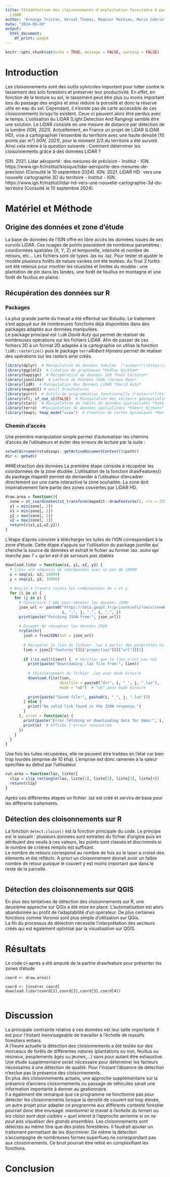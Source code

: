 ---
title: Télédétection des cloisonnements d'exploitation forestière à partir de données
  LiDAR
author: "Armange Tristan, Gerval Thomas, Magnier Mathieu, Marie Gabriel"
date: "2024-09-09"
output:
  html_document:
    df_print: paged
---
  
```{r setup, include = FALSE}
knitr::opts_chunk$set(echo = TRUE, message = FALSE, warning = FALSE)
```

# Introduction

Les cloisonnements sont des outils sylvicoles important pour lutter contre le tassement des sols forestiers et préserver leur productivité. En effet, en fonction de la texture su sol, le tassement peut être plus ou moins important lors du passage des engins et ainsi réduire la porosité et donc la réserve utile en eau du sol. Cependant, il n’existe pas de carte accessible de ces cloisonnements lorsqu’ils existent. Ceux-ci peuvent alors être perdus avec le temps. L’utilisation du LiDAR (Light Detection And Ranging) semble être une solution. Le LiDAR consiste en une mesure de distance par détection de la lumière *(IGN, 2021)*. Actuellement, en France un projet de LiDAR (LiDAR HD), vise à cartographier l’ensemble du territoire avec une haute densité (10 points par m²) *(IGN, 2021)*, pour le moment 2/3 du territoire a été survolé. Ainsi cela mène à la question suivante : Comment déterminer les cloisonnements grâce à des données LiDAR ?

IGN. 2021. Lidar aéroporté : des mesures de précision - Institut - IGN. https://www.ign.fr/institut/kiosque/lidar-aeroporte-des-mesures-de-precision (Consulté le 10 septembre 2024). 
IGN. 2021. LiDAR HD : vers une nouvelle cartographie 3D du territoire - Institut - IGN. https://www.ign.fr/institut/lidar-hd-vers-une-nouvelle-cartographie-3d-du-territoire (Consulté le 10 septembre 2024). 



# Matériel et Méthode
## Origine des données et zone d'étude
La base de données de l'IGN offre en libre accès les données issues de ses survols LiDAR. Ces nuages de points possèdent de nombreux paramètres : coordonnées spatiales (X, Y, Z) et temporelle, intensité et nombre de retours, etc... Les fichiers sont de types .las ou .laz. Pour tester et ajuster le modèle plusieurs forêts de nature variées ont été testées. Au final 3 forêts ont été retenus pour montrer les réussites et limites du modèle : une plantation de pin dans les landes, une forêt de feuillus en montagne et une forêt de feuillus en plaine.

## Récupération des données sur R
### Packages
La plus grande partie du travail a été effectué sur Rstudio. Le traitement s'est appuyé sur de nombreuses fonctions déjà disponibles dans des packages adaptés aux données manipulées.\
Le package principal est `lidR` *David Auty* qui permet de réaliser de nombreuses opérations sur les fichiers LiDAR. Afin de passer de ces fichiers 3D à un format 2D adaptée à la cartographie on utilise la fonction `lidR::rasterize()` puis le package `terra`*Robert Hijmans* permet de réaliser des opérations sur les rasters ainsi créés.

```{r, include = FALSE}
library(dplyr)  # Manipulation de données tabulée  [*auteurs*](https://dplyr.tidyverse.org/authors.html#citation)
library(ggplot2)  # Création de graphiques *Hadley Wickham*
library(happign)  # Récupération de données IGN *Paul Carteron*
library(jsonlite)  # Lecture de données JSON *Jeroen Ooms*
library(lidR)  # Manipulation des données LiDAR *David Auty*
library(mapedit) # outil drawfeatures
library(purrr)  # Outils de programmation fonctionnelle [*auteurs*](https://purrr.tidyverse.org/authors.html#citation)
library(sf); sf_use_s2(FALSE)  # Manipulation des vecteurs géospatialisés *Edzer Pebesma* avec correction des erreurs de géométrie sphérique
library(stars)  # Manipulation de tables de données spatialisées *Data cubes* *Edzer Pebesma*
library(terra)  #Manipulation de données spatialisées *Robert Hijmans*
library(tmap); tmap_mode("view")  # Création de cartes dynamiques *Martijn Tennekes*
``` 

### Chemin d'accès 
Une première manipulation simple permet d'automatiser les chemins d'accès de l'utilsateurs et éviter des erreurs de lecture par la suite : 
```{r, results = "hide"}
setwd(dirname(rstudioapi::getActiveDocumentContext()$path))
dir <- getwd()
```

###Extraction des données
La première étape consiste à récupérer les coordonnées de la zone étudiée. L'utilisation de la fonction drawFeatures() du package mapedit permet de demander à l'utilsateur d'encadrer directement sur une carte interactive la zone souhaitée. La zone doit impérativement faire partie des zones couvertes par LiDAR HD.
```{r}
draw.area = function(){
  zone = st_coordinates(st_transform(mapedit::drawFeatures(), crs = 2154))
  y1 = min(zone[, 2])
  x1 = min(zone[, 1])
  y2 = max(zone[, 2])
  x2 = max(zone[, 1])
  return(c(x1,y1,x2,y2))
}
```

L'étape d'après consiste à télécharger les tuiles de l'IGN correspondant à la zone d'étude. Cette étape s'appuie sur l'utilisation du package jsonlite qui cherche la source de données et extrait le fichier au format .laz. *autre api marche pas ? + qu'en est-il de serveurs pas stables*

```{r}
download.lidar = function(x1, y1, x2, y2) {
  # Créer une séquence de coordonnées avec un pas de 10000
  x = seq(x1, x2, 10000)
  y = seq(y1, y2, 10000)
  
  # Boucle à travers toutes les combinaisons de x et y
  for (i in x) {
    for (j in y) {
      # Construire l'URL pour obtenir les données JSON
      json_url <- paste0("https://data.geopf.fr/private/wfs/?service=WFS&version=2.0.0&apikey=interface_catalogue&request=GetFeature&typeNames=IGNF_LIDAR-HD_TA:nuage-dalle&outputFormat=application/json&bbox=", 
                         i, ",", j, ",", i, ",", j)
      print(paste("Fetching JSON from:", json_url))
      
      # Essayer de récupérer les données JSON
      tryCatch({
        json = fromJSON(txt = json_url)
        
        # Récupérer le lien du fichier .laz à partir des propriétés du JSON
        lien = json[["features"]][["properties"]][["url"]][1]
        
        if (!is.null(lien)) {  # Vérifier que le lien n'est pas nul
          print(paste("Downloading .laz file from:", lien))
          
          # Téléchargement du fichier .laz avec mode binaire
          download.file(lien, 
                        destfile = paste0("dir", i, "_", j, ".laz"),
                        mode = "wb")  # "wb" pour mode binaire
          
          print(paste("Saved file:", paste0(i, "_", j, ".laz")))
        } else {
          print("No valid link found in the JSON response.")
        }
      }, error = function(e) {
        print(paste("Error fetching or downloading data for bbox:", i, j))
        print(e)  # Affiche l'erreur rencontrée
      })
    }
  }
}
```

Une fois les tuiles récupérées, elle ne peuvent être traitées en l'état car bien trop lourdes (emprise de 10 kha). L'emprise est donc ramenée à la valeur spécifiée au début par l'utilisateur.
```{r}
cut.area = function(laz, liste){
  clip = clip_rectangle(laz, liste[1], liste[2], liste[3], liste[4])
  return(clip)
}
```
Après ces différentes étapes un fichier .laz est créé et servira de base pour les différents traitements.

## Détection des cloisonnements sur R

La fonction `detect.cloiso()` est la fonction principale du code. Le principe est le suivant : plusieurs données sont extraites du fichier d'origine puis en attribuant des seuils à ces valeurs, les points sont classés et discriminés si le nombre de critères remplis est suffisant.\
Le nombre de retours correspond au nombre de fois ou le laser a croisé des éléments et été réfléchi. A priori un cloisonnement devrait avoir un faible nombre de retour puisque le couvert y est moins important que dans le reste de la parcelle.\
```{r}

```


## Détection des cloisonnements sur QGIS
En plus des tentatives de détection des cloisonnements sur R, une deuxième approche sur QGis a été mise en place.
L'automatisation est alors abandonnée au profit de l'adaptabilité d'un opérateur. De plus certaines fonctions comme Voronoi sont plus simple d'utilisation sur QGis.\
La fin du processus de détection nécessite l'interprétation des vecteurs créés qui est également optimisé par la visualisation sur QGIS.


# Résultats

Le code ci-après a été amputé de la partrie drawfeature pour présenter les zones d'étude
```
coord <- draw.area()
```

```
coord <- [insérer coord]
download.lidar(coord[1],coord[2],coord[3],coord[4])


```



# Discussion

La principale contrainte relative à ces données est leur taille importante. Il est pour l'instant inenvisageable de travailler à l'échelle de massifs forestiers entiers.\
A l'heure actuelle la détection des cloisonnements a été testée sur des morceaux de forêts de différentes natures (plantations ou non, feuillus ou résineux, peuplements âgés ou jeunes,...) sans pour autant être exhaustive. Une étude supplémentaire serait nécessaire pour déterminer les facteurs nécessaires à une détection de qualité. Pour l'instant l'absence de détection n'exclue pas la présence des cloisonnements.\
En plus des cloisonnements actuels, une approche supplémentaire sur la présence d'anciens cloisonnements ou passage de véhicules serait une information importante à donner au gestionnaire.\
Il a également été remarqué que ce programme ne fonctionne pas pour détécter les
cloisonnements lorsque la densité de couvert est trop élevée, un autre projet
pour adapter ce programme aux différents contexte forestier pourrait donc être
envisagé.
*mentionner le travail à l'echelle du terrain ou les cloiso sont deja visibles = quel interet à l'approche aerienne si on ne peut pas visualiser des grands ensembles.*
Les cloisonnements sont détectés au même titre que des pistes forestières. Il faudrait ajouter un traitement permettant de les discriminer. De même la détection s'accompagne de nombreuses formes superflues ne correspondant pas aux cloisonnements. Ce bruit pourrait être retiré en complexifiant les fonctions.

# Conclusion



